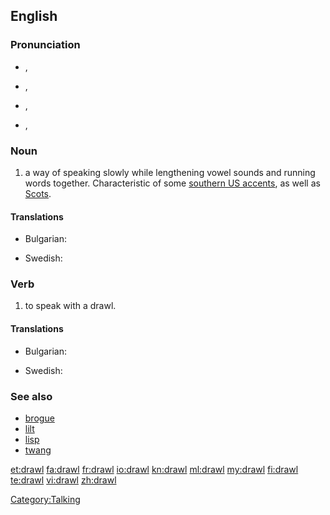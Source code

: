 ==English==

===Pronunciation===
* {{a|UK}} {{IPA|/dɹɔːl/}}, {{SAMPA|/drO:l/}}
: {{rhymes|ɔːl}}
* {{a|US}} {{IPA|/dɹɔl/}}, {{SAMPA|/drOl/}}
* {{a|cot-caught}} {{IPA|/dɹɑl/}}, {{SAMPA|/drAl/}}
* {{rfv-pronunciation}} {{a|US|paragon}} {{IPA|/dʒɹɑːw/}}, {{SAMPA|/dZr\A:w/}}

===Noun===
{{en-noun}}

# a way of speaking slowly while lengthening vowel sounds and running words together. Characteristic of some [[Wikipedia:Southern American English|southern US accents]], as well as [[Wikipedia:Scots|Scots]].

====Translations====
{{trans-top|way of speaking slowly}}
* Bulgarian: {{t|bg|провлечен говор|sc=Cyrl}}
{{trans-mid}}
* Swedish: {{t|sv|sludder}}
{{trans-bottom}}

===Verb===
{{en-verb|drawls|drawling|drawled|drawled}}

# to speak with a drawl.

====Translations====
{{trans-top|to speak with a drawl}}
* Bulgarian: {{t|bg|говоря провлечено|sc=Cyrl}}
{{trans-mid}}
* Swedish: {{t+|sv|sluddra}}
{{trans-bottom}}

===See also===
* [[brogue]]
* [[lilt]]
* [[lisp]]
* [[twang]]

[[Category:Talking]]

[[et:drawl]]
[[fa:drawl]]
[[fr:drawl]]
[[io:drawl]]
[[kn:drawl]]
[[ml:drawl]]
[[my:drawl]]
[[fi:drawl]]
[[te:drawl]]
[[vi:drawl]]
[[zh:drawl]]